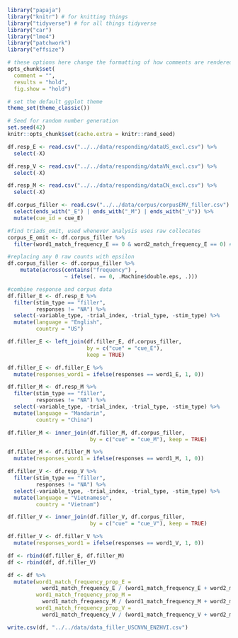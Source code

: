 ```r
library("papaja")
library("knitr") # for knitting things
library("tidyverse") # for all things tidyverse
library("car")
library("lme4")
library("patchwork")
library("effsize")

# these options here change the formatting of how comments are rendered
opts_chunk$set(
  comment = "",
  results = "hold",
  fig.show = "hold")

# set the default ggplot theme 
theme_set(theme_classic())
```

```r
# Seed for random number generation
set.seed(42)
knitr::opts_chunk$set(cache.extra = knitr::rand_seed)
```

```r
df.resp_E <- read.csv("../../data/responding/dataUS_excl.csv") %>%
  select(-X)
```

```r
df.resp_V <- read.csv("../../data/responding/dataVN_excl.csv") %>%
  select(-X)
```

```r
df.resp_M <- read.csv("../../data/responding/dataCN_excl.csv") %>%
  select(-X)
```
 
```r
df.corpus_filler <- read.csv("../../data/corpus/corpusEMV_filler.csv") %>%
  select(ends_with("_E") | ends_with("_M") | ends_with("_V")) %>%
  mutate(cue_id = cue_E)
```

```r
#find triads_omit, used whenever analysis uses raw collocates 
corpus_E_omit <- df.corpus_filler %>% 
  filter(word1_match_frequency_E == 0 & word2_match_frequency_E == 0) # = 0 so no need to do this.
```

```r
#replacing any 0 raw counts with epsilon
df.corpus_filler <- df.corpus_filler %>%
    mutate(across(contains("frequency") , 
                  ~ ifelse(. == 0, .Machine$double.eps, .)))
```

```r
#combine response and corpus data
df.filler_E <- df.resp_E %>%
  filter(stim_type == "filler",
         responses != "NA") %>%
  select(-variable_type, -trial_index, -trial_type, -stim_type) %>%
  mutate(language = "English", 
         country = "US")

df.filler_E <- left_join(df.filler_E, df.corpus_filler, 
                         by = c("cue" = "cue_E"), 
                         keep = TRUE)

df.filler_E <- df.filler_E %>%
  mutate(responses_word1 = ifelse(responses == word1_E, 1, 0))


```

```r
df.filler_M <- df.resp_M %>%
  filter(stim_type == "filler",
         responses != "NA") %>%
  select(-variable_type, -trial_index, -trial_type, -stim_type) %>%
  mutate(language = "Mandarin", 
         country = "China")

df.filler_M <- inner_join(df.filler_M, df.corpus_filler, 
                          by = c("cue" = "cue_M"), keep = TRUE)

df.filler_M <- df.filler_M %>%
  mutate(responses_word1 = ifelse(responses == word1_M, 1, 0))
```

```r
df.filler_V <- df.resp_V %>%
  filter(stim_type == "filler",
         responses != "NA") %>%
  select(-variable_type, -trial_index, -trial_type, -stim_type) %>%
  mutate(language = "Vietnamese", 
         country = "Vietnam")

df.filler_V <- inner_join(df.filler_V, df.corpus_filler, 
                          by = c("cue" = "cue_V"), keep = TRUE)

df.filler_V <- df.filler_V %>%
  mutate(responses_word1 = ifelse(responses == word1_V, 1, 0))
```

```r
df <- rbind(df.filler_E, df.filler_M)
df <- rbind(df, df.filler_V)

df <- df %>%
  mutate(word1_match_frequency_prop_E = 
           word1_match_frequency_E / (word1_match_frequency_E + word2_match_frequency_E),
         word1_match_frequency_prop_M = 
           word1_match_frequency_M / (word1_match_frequency_M + word2_match_frequency_M),
         word1_match_frequency_prop_V = 
           word1_match_frequency_V / (word1_match_frequency_V + word2_match_frequency_V))

write.csv(df, "../../data/data_filler_USCNVN_ENZHVI.csv")
```